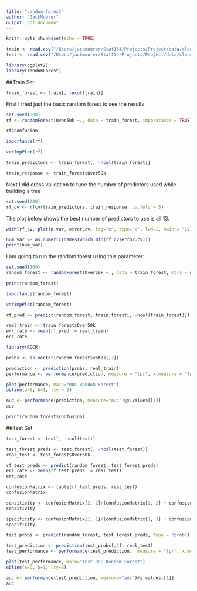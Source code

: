 ```yaml
---
title: "random-forest"
author: "JackMoorer"
output: pdf_document
---
```


```r
knitr::opts_chunk$set(echo = TRUE)
```


```r
train <- read.csv("/Users/jackmoorer/Stat154/Projects/Project/data/clean_train.csv", header = TRUE)
test <- read.csv("/Users/jackmoorer/Stat154/Projects/Project/data/clean_test.csv", header = TRUE)
```

```r
library(ggplot2)
library(randomForest)
```

##Train Set
```r
train_forest <- train[, -ncol(train)]
```

First I tried just the basic random forest to see the results
```r
set.seed(200)
rf <- randomForest(Over50k ~., data = train_forest, imporatance = TRUE)
```

```r
rf$confusion
```

```r
importance(rf)
```
```r
varImpPlot(rf)
```

```r
train_predictors <- train_forest[, -ncol(train_forest)]
```

```r
train_response <- train_forest$Over50k
```

Next I did cross validation to tune the number of predictors used while building a tree
```r
set.seed(200)
rf_cv <- rfcv(train_predictors, train_response, cv.fold = 5)
```

The plot below shows the best number of predictors to use is all 13.
```r
with(rf_cv, plot(n.var, error.cv, log="x", type="o", lwd=2, main = "CV Variables vs Error Rate", xlab = "Variables Used", ylab = "CV Error Rate"))
```
```r
num_var <- as.numeric(names(which.min(rf_cv$error.cv)))
print(num_var)
```
I am going to run the random forest using this parameter:
```r
set.seed(100)
random_forest <- randomForest(Over50k ~., data = train_forest, mtry = num_var, importance = TRUE)
```

```r
print(random_forest)
```

```r
importance(random_forest)
```
```r
varImpPlot(random_forest)
```

```r
rf_pred <- predict(random_forest, train_forest[, -ncol(train_forest)])
```


```r
real_train <- train_forest$Over50k
err_rate <- mean(rf_pred != real_train)
err_rate
```

```r
library(ROCR)
```

```r
probs <- as.vector(random_forest$votes[,2])
```


```r
prediction <- prediction(probs, real_train)
performance <- performance(prediction, measure = "tpr", x.measure = "fpr")
```

```r
plot(performance, main="ROC Random Forest")
abline(a=0, b=1, lty = 2)
```

```r
auc <- performance(prediction, measure="auc")@y.values[[1]]
auc
```

```r
print(random_forest$confusion)
```

##Test Set
```r
test_forest <- test[, -ncol(test)]
```

```r
test_forest_preds <- test_forest[, -ncol(test_forest)]
real_test <- test_forest$Over50k
```

```r
rf_test_preds <- predict(random_forest, test_forest_preds)
err_rate <- mean(rf_test_preds != real_test)
err_rate
```

```r
confusionMatrix <- table(rf_test_preds, real_test)
confusionMatrix 
```
```r
sensitivity <- confusionMatrix[2, 2]/(confusionMatrix[2, 2] + confusionMatrix[1, 2])
sensitivity
```
```r
specificity <- confusionMatrix[1, 1]/(confusionMatrix[1, 1] + confusionMatrix[2, 1])
specificity
```


```r
test_probs <- predict(random_forest, test_forest_preds, type = "prob")
```

```r
test_prediction <- prediction(test_probs[,2], real_test)
test_performance <- performance(test_prediction,  measure = "tpr", x.measure = "fpr")
```


```r
plot(test_performance, main="Test ROC Random Forest")
abline(a=0, b=1, lty=2)
```

```r
auc <- performance(test_prediction, measure="auc")@y.values[[1]]
auc
```













